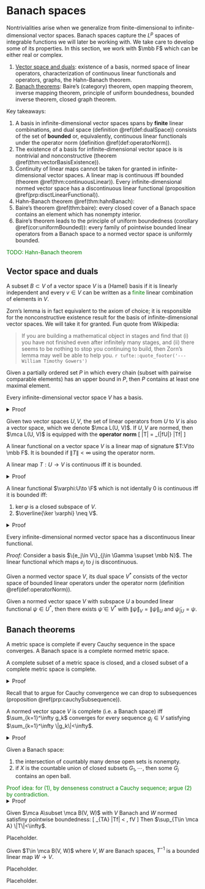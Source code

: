 
# Banach spaces {#banachSpaces}

Nontrivialities arise when we generalize from finite-dimensional 
to infinite-dimensional vector spaces. 
Banach spaces capture the $L^p$ spaces of integrable 
functions we will later be working with. We take care 
to develop some of its properties. In this section, 
we work with $\mbb F$ which can be either real or complex. 

1. [Vector space and duals](#vectorSpace): 
    existence of a basis, normed space of linear operators, 
    characterization of continuous linear functionals and operators, 
    graphs, the Hahn-Banach theorem. 
2. [Banach theorems](#banachSpace): 
    Baire's (category) theorem, 
    open mapping theorem, inverse mapping theorem, 
    principle of uniform boundedness, bounded inverse theorem, 
    closed graph theorem. 

Key takeaways: 

1. A basis in infinite-dimensional vector spaces spans by 
    **finite** linear combinations, and dual space 
    (definition \@ref(def:dualSpace))
    consists of the set of **bounded** or, equivalently, continuous 
    linear functionals under the operator norm
     (definition \@ref(def:operatorNorm)). 
1. The existence of a basis for infinite-dimensional vector space is 
    is nontrivial and nonconstructive (theorem \@ref(thm:vectorBasisExistence)). 
2. Continuity of linear maps cannot be taken for granted in 
    infinite-dimensional vector spaces. A linear map is continuous 
    iff bounded (theorem \@ref(thm:continuousLinear)). 
    Every infinite-dimensional normed vector space has a 
    discontinuous linear functional 
    (proposition \@ref(prp:disctLinearFunctional)). 
3. Hahn-Banach theorem \@ref(thm:hahnBanach): 
4. Baire's theorem \@ref(thm:baire): 
    every closed cover of a Banach space contains an element which has 
    nonempty interior. 
5. Baire's theorem leads to the principle of 
    uniform boundedness (corollary \@ref(cor:uniformBounded)): 
    every family of pointwise bounded linear operators from a 
    Banach space to a normed vector space is uniformly bounded. 

<span style="color:green">TODO: Hahn-Banach theorem</span> 


## Vector space and duals {#vectorSpace -}

:::{.definition name="(Hamel) basis"}
A subset $B\subset V$ of a vector space $V$ is a (Hamel) 
basis if it is linearly independent and every $v\in V$ can 
be written as a <span style="color:green">finite</span> 
linear combination of elements in $V$. 
:::

Zorn's lemma is in fact equivalent to the axiom of choice; 
it is responsible for the nonconstructive existence result 
for the basis of infinite-dimensional vector spaces. 
We will take it for granted. 
Fun quote from Wikipedia: 

> If you are building a mathematical object in stages and 
> find that (i) you have not finished even after infinitely 
> many stages, and (ii) there seems to be nothing to stop you 
> continuing to build, then Zorn’s lemma may well be able to 
> help you. 
> `r tufte::quote_footer('--- William Timothy Gowers')`

:::{.lemma name="Zorn's lemma"}
Given a partially ordered set $P$ in which every 
chain (subset with pairwise comparable elements) has an upper bound 
in $P$, then $P$ contains at least one maximal element. 
:::

:::{.theorem #vectorBasisExistence name="existence of basis"}
Every infinite-dimensional vector space $V$ has a basis. 
:::
<details>
<summary>Proof</summary>
Consider the space $A\subset 2^V$ of all linearly independent 
subsets of $V$, partially-ordered by set inclusion. 
Every chain $B_1\subset B_2\cdots \in A$ is upper-bounded 
$B_j\nearrow B$ (which is still linearly independent!), 
then the maximal element is precisely a basis, else 
the vector not in the finite linear span could be added to 
extend the basis. 
</details>

:::{.definition #operatorNorm name="(normed) space of linear operators"}
Given two vector spaces $U, V$, the set of linear 
operators from $U$ to $V$ is also a vector space, 
which we denote $\mca L(U, V)$. If $U, V$ are normed, 
then $\mca L(U, V)$ is equipped with the **operator norm**
\[ 
    \|T\| = \sup_{\|f\in U\|\leq 1} \|Tf\|
\] 
:::

:::{.definition name="bounded linear functional"}
A linear functional on a vector space $V$ 
is a linear map of signature $T:V\to \mbb F$. 
It is bounded if $\|T\|<\infty$ using the operator norm. 
:::

:::{.theorem #continuousLinear name="characterization of continuous linear maps"}
A linear map $T:U\to V$ is continuous iff it is bounded. 
:::
<details>
<summary>Proof</summary>
Given $T$ bounded, for every $f_j\to f\in U$, 
we have continuity from 
\[ 
    \|Tf_k - Tf\| \leq \|T\| \, \|f_k - f\|
\]
Conversely, assume $T$ unbounded, then there exists 
a sequence $f_j\in V$ with $\|f_j\|\leq 1$ and $\|T f_{k\to \infty}\| \to \infty$. 
Then 
\[ 
    \lim_{k\to \infty} \df{f_k}{\|T f_k\|} = 0, \quad T\, \df{f_k}{\|T f_k\|} 
    \not \to 0
\]  
</details>

:::{.theorem #continuousLinear name="characterization of continuous linear functionals"}
A linear functional $\varphi:U\to \F$ which is not identally $0$ 
is continuous iff it is bounded iff: 

1. $\ker \varphi$ is a closed subspace of $V$. 
2. $\overline{\ker \varphi} \neq V$. 
:::
<details>
<summary>Proof</summary>
Continuity implies (1) since $\ker \varphi = \varphi^{-1}(\{0\})$ and 
continuous maps send closed singletons to closed sets. Conversely, 
$\varphi$ unbounded implies $\exists f_j\in V$ such that $\|f_j\|\leq 1$ 
and $|\varphi\, f_j|>j$ for each $j$, note that 
\[ 
    \forall j, \quad \df{f_1}{\varphi\, f_1} 
    - \df{f_k}{\varphi\, f_k} \in \ker \varphi
\] 
On the other hand, we have 
\[ 
    \lim_{k\to \infty} \df{f_1}{\varphi\, f_1} 
    - \df{f_k}{\varphi\, f_k} = \df{f_1}{\varphi\, f_1} 
    \notin \ker \varphi 
\] 
thus $\overline{\ker \varphi}\neq \ker \varphi$ if $\varphi$ unbounded. 
Finally prove equivalence with (2), we have (1) implies (2) 
since $V$ is closed. Conversely, if 
$\overline{\ker \varphi} \supsetneq \ker \varphi$, we will show that 
$\overline{\ker \varphi} = V$. To do so, let 
$f\in \overline{\ker \varphi} - \ker \varphi$, then $\forall g\in V$: 
\[ 
    g = \left(g - \df{\varphi\, g}{\varphi\, f} 
    f\right) + \df{\varphi\, g}{\varphi\, f} f
\] 
Recall that $\overline{\ker \varphi}$ is a vector space. 
The term in the big paranthesis is in $\ker \varphi$, and the 
trailing term is in $\overline{\ker \varphi}$, thus
$g\in \overline{\ker \varphi}$ for every $g\in V$. 
</details>

:::{.proposition #disctLinearFunctional}
Every infinite-dimensional normed vector space has a 
    discontinuous linear functional. 
:::
_Proof:_ Consider a basis $\{e_j\in V\}_{j\in \Gamma \supset \mbb N}$. 
The linear functional which maps $e_j$ to $j$ is discontinuous.  

:::{.definition #dualSpace name="dual space"}
Given a normed vector space $V$, its dual space $V^*$ 
consists of the vector space of bounded linear operators 
under the operator norm (definition \@ref(def:operatorNorm)). 
:::


:::{.theorem #hahnBanach name="Hahn-Banach theorem"}
Given a normed vector space $V$ with subspace $U$ 
a bounded linear functional $\psi\in U^*$, then 
there exists $\tilde \psi\in V^*$ with $\|\tilde \psi\|_V = \|\psi\|_U$ 
and $\tilde \psi_{|U} = \psi$. 
:::

## Banach theorems {#banachSpace -}

:::{.definition name="completeness, Banach space"}
A metric space is complete if every Cauchy sequence 
in the space converges. A Banach space is 
a complete normed metric space. 
:::

:::{.proposition name="connection between complete and closed metric spaces"}
A complete subset of a metric space is closed, and a closed 
subset of a complete metric space is complete. 
:::
<details>
<summary>Proof</summary>
Given a complete subset $V$ of a metric space, every convergent 
sequence is also a convergent Cauchy sequence whose limit 
stays inside $V$. Given a closed subset, the convergent 
limit of every Cauchy sequence must say within $V$ by closure 
property, so $V$ is complete. 
</details>

Recall that to argue for Cauchy convergence we can 
drop to subsequences (proposition \@ref(prp:cauchySubsequence)). 

:::{.proposition name="characterization of Banach space"}
A normed vector space $V$ is complete (i.e. a Banach space) 
iff $\sum_{k=1}^\infty g_k$ converges for every sequence 
$g_j\in V$ satisfying $\sum_{k=1}^\infty \|g_k\|<\infty$. 
:::
<details>
<summary>Proof</summary>
Given $V$ complete, the partial sum of $g$ is a Cauchy 
sequence thus converges. Conversely, 
given a Cauchy sequence, drop to a subsequence $f_j$ 
and set $f_0=0$ so that  
\[ 
    \sum_{k=1}^\infty \|f_k - f_{k-1}\| < \infty 
\] 
then by assumption 
$\sum_{k=1}^\infty (f_k - f_{k-1})=\lim_{n\to \infty} f_n$ 
exists. 
</details>

:::{.theorem #baire name="Baire's theorem"}
Given a Banach space: 

1. the intersection of countably many dense open sets is nonempty. 
2. if $X$ is the countable union of 
    closed subsets $G_1, \cdots$, then some $G_j$ 
    contains an open ball. 
:::
<span style="color:green">
Proof idea: for (1), by denseness construct a Cauchy sequence; 
argue (2) by contradiction.
</span>
<details>
<summary>Proof</summary> 
We prove first prove (1): 
given a countable sequence of dense open sets $U_j$, 
we want to show that $\bigcap_{k=1}^\infty U_k \neq \infty$. 

1. Choose $f_1\in U_1$ and $r_1\in (0, 1)$ with 
    $\bar B_{r_1}(f_1)\subset U_1$ (denoting closure). 
2. For each $j$, choose $0<r_j<1/j$, $\bar B_{r_j}(f_j) \subset U_j$ 
    and $\bar B_{r_j}(f_j)\subset \bar B_{r_{j-1}}(f_{j-1})$. 
    We can do this because, fixing $r_{j-1}, f_{j-1}$, the ball 
    $B_{r_{j-1}}(f_{j-1})\cap U_j$ is a nontrivial (by $U_j$ dense) 
    open set, from which we can choose $f_j$ and the radius 
    such that $\bar B_{r_j}(f_j)\subset U_{j-1}$. 
3. Then $f_j$ is naturally a Cauchy sequence because 
    $|f_{j>N} - f_{k>n}| < 1/N$. 

By completeness, $f_j\to f\in X$, completing the proof of (1). 
To prove (2) suppose for contradiction that $X=\bigcup G_j$, 
each of which has empty interior, then $U_j = G_j^c$ 
is open and dense; by (1) there exists 
$f\in \bigcap (G_j^c) = (\bigcup G_j)^c$, contradicting $\bigcup G_j=X$. 
</details>

:::{.corollary #uniformBounded name="principle of uniform boundedness"}
Given $\mca A\subset \mca B(V, W)$ with 
$V$ Banach and $W$ normed satisfiny pointwise boundedness: 
\[ 
    \sup_{T\in \mca A} \|Tf\| < \infty, \quad \text{ for every } f\in V 
\] 
Then $\sup_{T\in \mca A} \|T\|<\infty$. 
:::

:::{.theorem name="open mapping theorem"}
Placeholder. 
:::

:::{.corollary name="bounded inverse theorem"}
Given $T\in \mca B(V, W)$ where $V, W$ are Banach spaces, 
$T^{-1}$ is a bounded linear map $W\to V$. 
:::

:::{.theorem name="closed graph theorem"}
Placeholder. 
:::

:::{.theorem name="Hahn-Banach theorem"}
Placeholder. 
:::